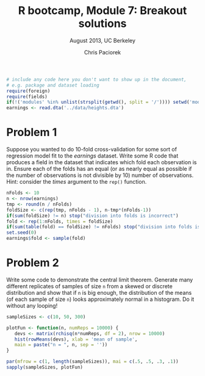 % R bootcamp, Module 7: Breakout solutions
% August 2013, UC Berkeley
% Chris Paciorek

```r
# include any code here you don't want to show up in the document,
# e.g. package and dataset loading
require(foreign)
require(fields)
if(!('modules' %in% unlist(strsplit(getwd(), split = '/')))) setwd('modules')
earnings <- read.dta('../data/heights.dta')
```

# Problem 1

Suppose you wanted to do 10-fold cross-validation for some sort of regression model fit to the *earnings* dataset. Write some R code that produces a field in the dataset that indicates which fold each observation is in. Ensure each of the folds has an equal (or as nearly equal as possible if the number of observations is not divisible by 10) number of observations. Hint: consider the *times* argument to the `rep()` function.

```r
nFolds <- 10
n <- nrow(earnings)
tmp <- round(n / nFolds) 
foldSize <- c(rep(tmp, nFolds - 1), n-tmp*(nFolds-1))
if(sum(foldSize) != n) stop("division into folds is incorrect")
fold <- rep(1:nFolds, times = foldSize)
if(sum(table(fold) == foldSize) != nFolds) stop("division into folds is incorrect")
set.seed(0)
earnings$fold <- sample(fold)
```


# Problem 2

Write some code to demonstrate the central limit theorem. Generate many different replicates of samples of size `n` from a skewed or discrete distribution and show that if `n` is big enough, the distribution of the means (of each sample of size `n`) looks approximately normal in a histogram. Do it without any looping! 

```r
sampleSizes <- c(10, 50, 300)

plotFun <- function(n, numReps = 10000) {
   devs <- matrix(rchisq(n*numReps, df = 2), nrow = 10000)
   hist(rowMeans(devs), xlab = 'mean of sample', 
   main = paste("n = ", n, sep = ''))
}

par(mfrow = c(1, length(sampleSizes)), mai = c(.5, .5, .3, .1))
sapply(sampleSizes, plotFun)
```


